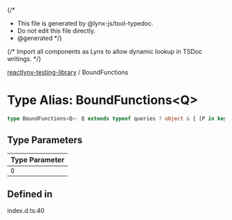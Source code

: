 {/*
* This file is generated by @lynx-js/tool-typedoc.
* Do not edit this file directly.
* @generated
*/}

{/* Import all components as Lynx to allow dynamic lookup in TSDoc writings. */}


[reactlynx-testing-library](/api/reactlynx-testing-library/index.mdx) / BoundFunctions

# Type Alias: BoundFunctions\<Q\>

```ts
type BoundFunctions<Q>: Q extends typeof queries ? object & { [P in keyof Q]: BoundFunction<Q[P]> } : { [P in keyof Q]: BoundFunction<Q[P]> };
```

## Type Parameters

| Type Parameter |
| ------ |
| `Q` |

## Defined in

index.d.ts:40
